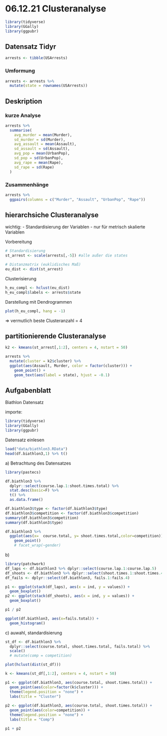 # 06.12.21 Clusteranalyse

```r
library(tidyverse)
library(GGally)
library(ggpubr)
```

## Datensatz Tidyr

```r
arrests <- tibble(USArrests)
```

### Umformung

```r
arrests <- arrests %>% 
  mutate(state = rownames(USArrests))
```

## Deskription 

### kurze Analyse

```r
arrests %>% 
  summarise(
    avg_murder = mean(Murder),
    sd_murder = sd(Murder),
    avg_assault = mean(Assault),
    sd_assault = sd(Assault),
    avg_pop = mean(UrbanPop),
    sd_pop = sd(UrbanPop),
    avg_rape = mean(Rape),
    sd_rape = sd(Rape)
  )
```

### Zusammenhänge

```r
arrests %>% 
  ggpairs(columns = c("Murder", "Assault", "UrbanPop", "Rape"))
```

## hierarchsiche Clusteranalyse

wichtig: - Standardisierung der Variablen - nur für metrisch skalierte Variablen

Vorbereitung

```r
# Standardisierung
st_arrest <- scale(arrests[,-5]) #alle außer die states

# Distanzmatrix (euklidisches Maß)
eu_dist <- dist(st_arrest)
```

Clusterisierung

```r
h_eu_compl <- hclust(eu_dist)
h_eu_compl$labels <- arrests$state 
```

Darstellung mit Dendrogrammen

```r
plot(h_eu_compl, hang = -1)
```

=> vermutlich beste Clusteranzahl = 4

## partitionierende Clusteranalyse

```r
k2 <- kmeans(st_arrest[,1:2], centers = 4, nstart = 50)

arrests %>% 
  mutate(cluster = k2$cluster) %>% 
  ggplot(aes(Assault, Murder, color = factor(cluster))) +
    geom_point() +
    geom_text(aes(label = state), hjust = -0.1)
```

## Aufgabenblatt

Biathlon Datensatz

importe:

```r
library(tidyverse)
library(GGally)
library(ggpubr)
```

Datensatz einlesen

```r
load("data/biathlon3.RData")
head(df.biathlon3,1) %>% t()
```

a\) Betrachtung des Datensatzes

```r
library(pastecs)

df.biathlon3 %>% 
  dplyr::select(course.lap.1:shoot.times.total) %>% 
  stat.desc(basic=F) %>% 
  t() %>% 
  as.data.frame()

```

```r
df.biathlon3$type <- factor(df.biathlon3$type)
df.biathlon3$competition <- factor(df.biathlon3$competition)
summary(df.biathlon3$competition)
summary(df.biathlon3$type)

df.biathlon3 %>% 
  ggplot(aes(x=  course.total, y= shoot.times.total,color=competition)) +
    geom_point() 
    # facet_wrap(~gender)
```

b\)

```r
library(patchwork)
df_laps <- df.biathlon3 %>% dplyr::select(course.lap.1:course.lap.5)
df_shoots <- df.biathlon3 %>% dplyr::select(shoot.times.1:shoot.times.4)
df_fails <- dplyr::select(df.biathlon3, fails.1:fails.4)

p1 <- ggplot(stack(df_laps), aes(x = ind, y = values)) +
  geom_boxplot()
p2 <- ggplot(stack(df_shoots), aes(x = ind, y = values)) +
  geom_boxplot()

p1 / p2 
```

```r
ggplot(df.biathlon3, aes(x=fails.total)) +
  geom_histogram()
```

c\) auwahl, standardisierung

```r
st_df <- df.biathlon3 %>% 
  dplyr::select(course.total, shoot.times.total, fails.total) %>%
  scale()
  # mutate(comp = competition)

plot(hclust(dist(st_df)))
```

```r
k <- kmeans(st_df[,1:2], centers = 4, nstart = 50)

p1 <- ggplot(df.biathlon3, aes(course.total, shoot.times.total)) +
  geom_point(aes(color=factor(k$cluster))) + 
  theme(legend.position = "none") +
  labs(title = "Cluster")
  
p2 <- ggplot(df.biathlon3, aes(course.total, shoot.times.total)) +
  geom_point(aes(color=competition)) + 
  theme(legend.position = "none") + 
  labs(title = "Comp")

p1 + p2 
```
